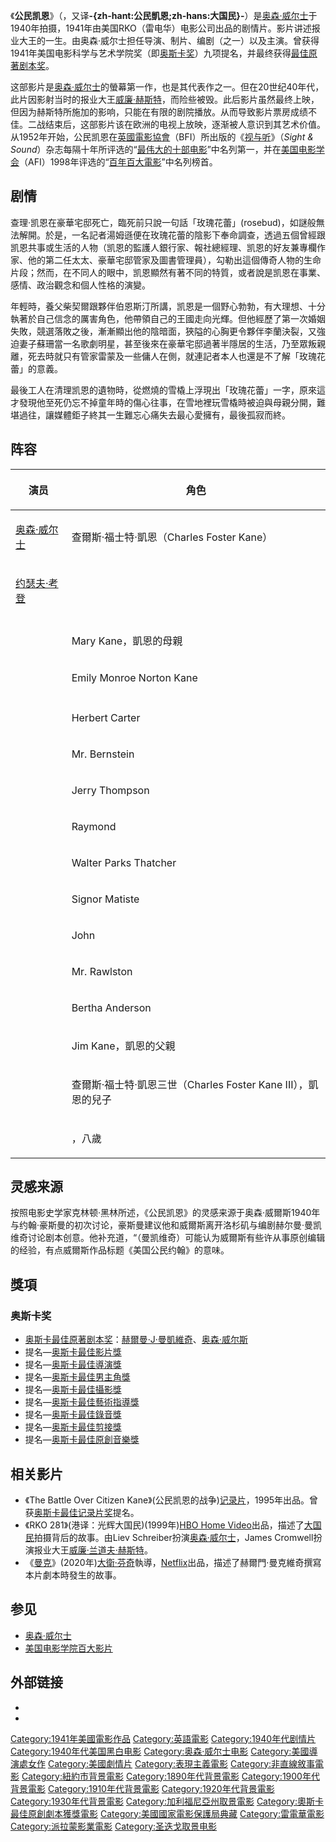 {{Expand|time=2014-12-20T07:30:19+00:00}}
{{noteTA
|T=zh-hans:公民凯恩;zh-hant:大國民 (電影);
|G1=Movie
|1=zh-hans:公民凯恩;zh-hant:大國民;
|2=zh-hk:奧遜·威爾斯; zh-tw:奧森·威爾斯; zh-cn:奥森·威尔士;
}}
{{Infobox Film
| name           = 公民凯恩
| original_name  = ''Citizen Kane''
| image          = Citizenkane.jpg
| image_size     = 
| caption        = 
| director       = [[奧森·威爾斯|奧森·威爾斯]]
| producer       = 奧森·威爾斯
| writer         = {{link-en|赫爾曼·J·曼凱維奇|Herman J. Mankiewicz}}<br />奧森·威爾斯
| narrator       =
| starring       = 奧森·威爾斯<br />[[約瑟夫·考登|約瑟夫·考登]]<br />{{link-en|安妮絲·莫海德|Agnes Moorehead}}<br />{{link-en|Dorothy Comingore|Dorothy Comingore}}<br />{{link-en|Ruth Warrick|Ruth Warrick}}<br />{{link-en|Everett Sloane|Everett Sloane}}<br />{{link-en|George Coulouris|George Coulouris}}<br />{{link-en|Ray Collins (actor)|Ray Collins (actor)|Ray Collins}}<br />{{link-en|保罗·史都華|Paul Stewart (actor)}}<br />{{link-en|Erskine Sanford|Erskine Sanford}}<br />{{link-en|威廉·阿兰|William Alland}}
| music          = [[伯納德·赫爾曼|伯納德·赫爾曼]]
| cinematography = {{link-en|Gregg Toland|Gregg Toland}}
| editing        = [[羅拔·懷斯|羅拔·懷斯]]
| studio         = {{link-en|Mercury Theatre|Mercury Theatre|Mercury Productions}}
| distributor    = [[雷电华電影|雷电华電影]]
| released       = 1941年5月1日 （{{link-en|Palace Theatre (New York City)|Palace Theatre (New York City)|Palace Theatre}}）<br />1941年9月5日（美國）
| runtime        = 119分鐘
| country        = {{USA}}
| language       = [[英語|英語]]
| budget         = [[美元|$]]686,034 ''（估值）''
| gross          =
| imdb_id        = 0033467
| cn_name       = 公民凯恩
| hk_name       = 大國民
| tw_name       = 大國民
}}
《'''公民凯恩'''》（{{lang-en|''Citizen Kane''}}，又译'''-{zh-hant:公民凱恩;zh-hans:大国民}-'''）是[[奥森·威尔士|奥森·威尔士]]于1940年拍摄，1941年由美国RKO（雷电华）电影公司出品的剧情片。影片讲述报业大王{{link-en|查爾斯·福士特·凱恩|Charles Foster Kane}}的一生。由奥森·威尔士担任导演、制片、编剧（之一）以及主演。曾获得1941年美国电影科学与艺术学院奖（即[[奥斯卡奖|奥斯卡奖]]）九项提名，并最终获得[[奧斯卡最佳原創劇本獎|最佳原著剧本奖]]。

这部影片是[[奥森·威尔士|奥森·威尔士]]的螢幕第一作，也是其代表作之一。但在20世纪40年代，此片因影射当时的报业大王[[威廉·赫斯特|威廉·赫斯特]]，而险些被毁。此后影片虽然最终上映，但因为赫斯特所施加的影响，只能在有限的剧院播放。从而导致影片票房成绩不佳。二战结束后，这部影片该在欧洲的电视上放映，逐渐被人意识到其艺术价值。从1952年开始，公民凯恩在[[英國電影協會|英國電影協會]]（BFI）所出版的《[[视与听|视与听]]》（''Sight & Sound''）杂志每隔十年所评选的“[[最伟大的十部电影|最伟大的十部电影]]”中名列第一，并在[[美国电影学会|美国电影学会]]（AFI）1998年评选的“[[AFI百年百大電影|百年百大電影]]”中名列榜首。

== 剧情 ==
查理‧凯恩在豪華宅邸死亡，臨死前只說一句話「玫瑰花蕾」(rosebud)，如謎般無法解開。於是，一名記者湯姆遜便在玫瑰花蕾的陰影下奉命調查，透過五個曾經跟凯恩共事或生活的人物（凯恩的監護人銀行家、報社總經理、凯恩的好友兼專欄作家、他的第二任太太、豪華宅邸管家及圖書管理員），勾勒出這個傳奇人物的生命片段；然而，在不同人的眼中，凯恩顯然有著不同的特質，或者說是凯恩在事業、感情、政治觀念和個人性格的演變。

年輕時，養父柴契爾跟夥伴伯恩斯汀所講，凯恩是一個野心勃勃，有大理想、十分執著於自己信念的厲害角色，他帶領自己的王國走向光輝。但他經歷了第一次婚姻失敗，競選落敗之後，漸漸顯出他的陰暗面，狹隘的心胸更令夥伴李蘭決裂，又強迫妻子蘇珊當一名歌劇明星，甚至後來在豪華宅邸過著半隱居的生活，乃至眾叛親離，死去時就只有管家雷蒙及一些傭人在側，就連記者本人也還是不了解「玫瑰花蕾」的意義。 

最後工人在清理凯恩的遺物時，從燃燒的雪橇上浮現出「玫瑰花蕾」一字，原來這才發現他至死仍忘不掉童年時的傷心往事，在雪地裡玩雪橇時被迫與母親分開，難堪過往，讓媒體鉅子終其一生難忘心痛失去最心愛擁有，最後孤寂而終。

== 阵容 ==
{| class="wikitable"
|-
! 演员 !! 角色
|-
| [[奥森·威尔士|奥森·威尔士]] || 查爾斯·福士特·凱恩（Charles Foster Kane）
|-
| [[约瑟夫·考登|约瑟夫·考登]] || {{link-en|Jedediah Leland|Sources for Citizen Kane#Jedediah Leland}}
|-
| {{link-en|Dorothy Comingore|Dorothy Comingore}} || {{link-en|Susan Alexander Kane|Sources for Citizen Kane#Susan Alexander Kane}}
|-
| {{link-en|安妮絲·莫海德|Agnes Moorehead}} || Mary Kane，凱恩的母親
|-
| {{link-en|Ruth Warrick|Ruth Warrick}}  ||  Emily Monroe Norton Kane 
|-
| {{link-en|Ray Collins (actor)|Ray Collins (actor)|Ray Collins}} || {{link-en|Jim W. Gettys|Sources for Citizen Kane#Jim W. Gettys}}
|-
| {{link-en|Erskine Sanford|Erskine Sanford}} || Herbert Carter
|-
| {{link-en|Everett Sloane|Everett Sloane}} || Mr. Bernstein 
|-
| {{link-en|威廉·阿兰|William Alland}} || Jerry Thompson
|-
| {{link-en|保罗·史都華|Paul Stewart (actor)}} || Raymond
|-
| {{link-en|George Coulouris|George Coulouris}} || Walter Parks Thatcher
|-
| {{link-en|Fortunio Bonanova|Fortunio Bonanova}} || Signor Matiste
|-
| {{link-en|Gus Schilling|Gus Schilling}} || John 
|-
| {{link-en|Philip Van Zandt|Philip Van Zandt}} || Mr. Rawlston
|-
| {{link-en|Georgia Backus|Georgia Backus}} || Bertha Anderson
|-
| {{link-en|Harry Shannon (actor)|Harry Shannon (actor)|Harry Shannon}}  || Jim Kane，凱恩的父親
|-
| {{link-en|Sonny Bupp|Sonny Bupp}} || 查爾斯·福士特·凱恩三世（Charles Foster Kane III），凱恩的兒子
|-
| {{link-en|Buddy Swan|Buddy Swan}} || {{link-en|查爾斯·福士特·凱恩|Charles Foster Kane}}，八歲
|}

== 灵感来源 ==
按照电影史学家克林顿·黑林所述，《公民凯恩》的灵感来源于奥森·威爾斯1940年与约翰·豪斯曼的初次讨论，豪斯曼建议他和威爾斯离开洛杉矶与编剧赫尔曼·曼凯维奇讨论剧本创意。他补充道，“（曼凯维奇）可能认为威爾斯有些许从事原创编辑的经验，有点威爾斯作品标题《美国公民约翰》的意味。

== 獎項 ==
=== 奥斯卡奖 ===
* [[奥斯卡最佳原著剧本奖|奥斯卡最佳原著剧本奖]]：[[赫爾曼·J·曼凱維奇|赫爾曼·J·曼凱維奇]]、[[奥森·威尔斯|奥森·威尔斯]]
* 提名—[[奥斯卡最佳影片獎|奥斯卡最佳影片獎]]
* 提名—[[奥斯卡最佳導演獎|奥斯卡最佳導演獎]]
* 提名—[[奥斯卡最佳男主角獎|奥斯卡最佳男主角獎]]
* 提名—[[奥斯卡最佳攝影獎|奥斯卡最佳攝影獎]]
* 提名—[[奥斯卡最佳藝術指導獎|奥斯卡最佳藝術指導獎]]
* 提名—[[奥斯卡最佳錄音獎|奥斯卡最佳錄音獎]]
* 提名—[[奥斯卡最佳剪接獎|奥斯卡最佳剪接獎]]
* 提名—[[奥斯卡最佳原創音樂獎|奥斯卡最佳原創音樂獎]]

== 相关影片 ==
* 《The Battle Over Citizen Kane》(公民凯恩的战争)[[记录片|记录片]]，1995年出品。曾获[[奥斯卡|奥斯卡]][[最佳记录片奖|最佳记录片奖]]提名。
* 《RKO 281》(港译：光辉大国民)(1999年)[[HBO_Home_Video|HBO Home Video]]出品，描述了[[大国民|大国民]]拍摄背后的故事。由Liev Schreiber扮演[[奥森·威尔士|奥森·威尔士]]，James Cromwell扮演报业大王[[威廉·兰道夫·赫斯特|威廉·兰道夫·赫斯特]]。
* 《[[曼克_(電影)|曼克]]》(2020年)[[大衛·芬查|大衛·芬奇]]執導，[[Netflix|Netflix]]出品，描述了赫爾門·曼克維奇撰寫本片劇本時發生的故事。

== 参见 ==
* [[奥森·威尔士|奥森·威尔士]]
* [[AFI百年百大电影|美国电影学院百大影片]]

== 外部链接 ==
* {{imdb title|id=0033467}}
* {{Rotten Tomatoes|Citizen-Kane}}

{{奧森·威爾斯}}
{{纽约影评人协会奖最佳影片}}
{{DEFAULTSORT:Citizen Kane}}
[[Category:1941年美國電影作品|Category:1941年美國電影作品]]
[[Category:英語電影|Category:英語電影]]
[[Category:1940年代剧情片|Category:1940年代剧情片]]
[[Category:1940年代美国黑白电影|Category:1940年代美国黑白电影]]
[[Category:奥森·威尔士电影|Category:奥森·威尔士电影]]
[[Category:美國導演處女作|Category:美國導演處女作]]
[[Category:美國劇情片|Category:美國劇情片]]
[[Category:表現主義電影|Category:表現主義電影]]
[[Category:非直線敘事電影|Category:非直線敘事電影]]
[[Category:紐約市背景電影|Category:紐約市背景電影]]
[[Category:1890年代背景電影|Category:1890年代背景電影]]
[[Category:1900年代背景電影|Category:1900年代背景電影]]
[[Category:1910年代背景電影|Category:1910年代背景電影]]
[[Category:1920年代背景電影|Category:1920年代背景電影]]
[[Category:1930年代背景電影|Category:1930年代背景電影]]
[[Category:加利福尼亞州取景電影|Category:加利福尼亞州取景電影]]
[[Category:奧斯卡最佳原創劇本獲獎電影|Category:奧斯卡最佳原創劇本獲獎電影]]
[[Category:美國國家電影保護局典藏|Category:美國國家電影保護局典藏]]
[[Category:雷電華電影|Category:雷電華電影]]
[[Category:派拉蒙影業電影|Category:派拉蒙影業電影]]
[[Category:圣迭戈取景电影|Category:圣迭戈取景电影]]